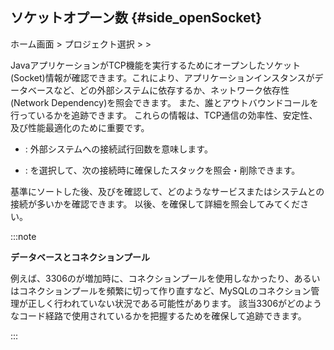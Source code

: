 ## ソケットオプーン数 {#side_openSocket}

ホーム画面 &gt; プロジェクト選択 &gt; <Cmdname sid="side_agentsConfiguration" className="uitext" /> &gt; <Cmdname sid="side_openSocket" className="uitext" />

<ImgLang img='ipa-open-socket-java.png' desc='ソケットオプーン数' />

JavaアプリケーションがTCP機能を実行するためにオープンしたソケット(Socket)情報が確認できます。これにより、アプリケーションインスタンスがデータベースなど、どの外部システムに依存するか、ネットワーク依存性(Network Dependency)を照会できます。 また、誰とアウトバウンドコールを行っているかを追跡できます。 これらの情報は、TCP通信の効率性、安定性、及び性能最適化のために重要です。 

- <Cmdname sid="count" className="uitext" />: 外部システムへの接続試行回数を意味します。

- <Cmdname sid="stack" className="uitext" />: <Cmdname sid="get_stack" className="uitext" />を選択して、次の接続時に確保したスタックを照会・削除できます。

<Cmdname sid="count" className="uitext" />基準にソートした後、<Cmdname sid="host" className="uitext" />及び<Cmdname sid="port" className="uitext" />を確認して、どのようなサービスまたはシステムとの接続が多いかを確認できます。 以後、<Cmdname sid="stack" className="uitext" />を確保して詳細を照会してみてください。

:::note 

**データベースとコネクションプール**

例えば、3306<Cmdname sid="port" className="uitext" />の<Cmdname sid="count" className="uitext" />が増加時に、コネクションプールを使用しなかったり、あるいはコネクションプールを頻繁に切って作り直すなど、MySQLのコネクション管理が正しく行われていない状況である可能性があります。 該当3306<Cmdname sid="port" className="uitext" />がどのようなコード経路で使用されているかを把握するため<Cmdname sid="stack" className="uitext" />を確保して追跡できます。

:::
